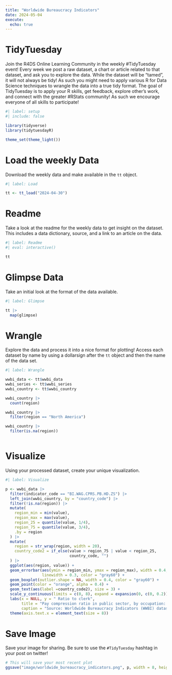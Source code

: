 ```yaml
---
title: "Worldwide Bureaucracy Indicators"
date: 2024-05-04
execute: 
  echo: true
---
```


# TidyTuesday

Join the R4DS Online Learning Community in the weekly #TidyTuesday event!
Every week we post a raw dataset, a chart or article related to that dataset, and ask you to explore the data.
While the dataset will be “tamed”, it will not always be tidy! As such you might need to apply various R for Data Science techniques to wrangle the data into a true tidy format.
The goal of TidyTuesday is to apply your R skills, get feedback, explore other’s work, and connect with the greater #RStats community!
As such we encourage everyone of all skills to participate!

```r
#| label: setup
#| include: false

library(tidyverse)
library(tidytuesdayR)

theme_set(theme_light())
```

# Load the weekly Data

Download the weekly data and make available in the `tt` object.

```r
#| label: Load

tt <- tt_load("2024-04-30")
```

# Readme

Take a look at the readme for the weekly data to get insight on the dataset.
This includes a data dictionary, source, and a link to an article on the data.

```r
#| label: Readme
#| eval: interactive()

tt

```

# Glimpse Data

Take an initial look at the format of the data available.

```r
#| label: Glimpse

tt |> 
  map(glimpse)

```

# Wrangle

Explore the data and process it into a nice format for plotting! Access each dataset by name by using a dollarsign after the `tt` object and then the name of the data set.

```r
#| label: Wrangle

wwbi_data <- tt$wwbi_data
wwbi_series <- tt$wwbi_series
wwbi_country <- tt$wwbi_country
```

```r
wwbi_country |> 
  count(region)

wwbi_country |> 
  filter(region == "North America")

wwbi_country |> 
  filter(is.na(region))

```

```r

```

# Visualize

Using your processed dataset, create your unique visualization.

```r
#| label: Visualize

p <- wwbi_data |> 
  filter(indicator_code == "BI.WAG.CPRS.PB.HD.ZS") |> 
  left_join(wwbi_country, by = "country_code") |> 
  filter(!is.na(region)) |> 
  mutate(
    region_min = min(value),
    region_max = max(value),
    region_25 = quantile(value, 1/4),
    region_75 = quantile(value, 3/4),
    .by = region
  ) |> 
  mutate(
    region = str_wrap(region, width = 20),
    country_code2 = if_else(value > region_75 | value < region_25,
                            country_code, "")
  ) |> 
  ggplot(aes(region, value)) +
  geom_errorbar(aes(ymin = region_min, ymax = region_max), width = 0.4,
                linewidth = 0.3, color = "gray60") +
  geom_boxplot(outlier.shape = NA, width = 0.4, color = "gray60") +
  geom_point(color = "orange", alpha = 0.4) +
  geom_text(aes(label =country_code2), size = 3) +
  scale_y_continuous(limits = c(0, 8), expand = expansion(0, c(0, 0.2))) +
  labs(x = NULL, y = " Ratio to clerk",
       title = "Pay compression ratio in public sector, by occupation: Hospital doctor",
       caption = "Source: Worldwide Bureaucracy Indicators (WWBI) dataset from the World Bank") +
  theme(axis.text.x = element_text(size = 8))
```

# Save Image

Save your image for sharing. Be sure to use the `#TidyTuesday` hashtag in your post on twitter! 

```r

# This will save your most recent plot
ggsave("image/worldwide_bureaucracy_indicators.png", p, width = 8, height = 6)

```
